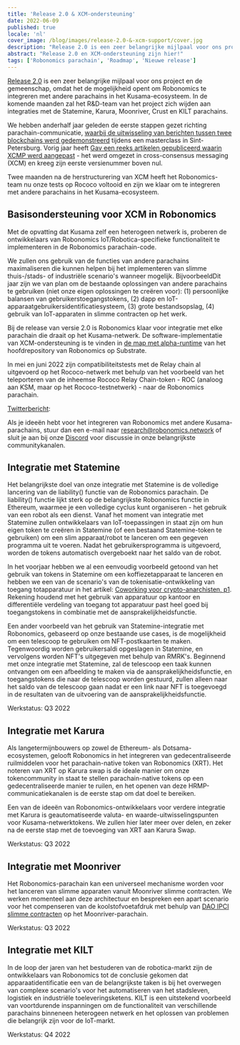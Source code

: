 ```yaml
---
title: 'Release 2.0 & XCM-ondersteuning'
date: 2022-06-09
published: true
locale: 'nl'
cover_image: /blog/images/release-2.0-&-xcm-support/cover.jpg
description: "Release 2.0 is een zeer belangrijke mijlpaal voor ons project en de gemeenschap, omdat het de mogelijkheid opent om Robonomics te integreren met andere parachains in het Kusama-ecosysteem. In de komende maanden zal het R&D-team van het project zich wijden aan integraties met de Statemine, Karura, Moonriver, Crust en KILT parachains."
abstract: "Release 2.0 en XCM-ondersteuning zijn hier!"
tags: ['Robonomics parachain', 'Roadmap', 'Nieuwe release']
---
```


[Release 2.0](https://github.com/airalab/robonomics/releases/tag/v2.0.0) is een zeer belangrijke mijlpaal voor ons project en de gemeenschap, omdat het de mogelijkheid opent om Robonomics te integreren met andere parachains in het Kusama-ecosysteem. In de komende maanden zal het R&D-team van het project zich wijden aan integraties met de Statemine, Karura, Moonriver, Crust en KILT parachains.

We hebben anderhalf jaar geleden de eerste stappen gezet richting parachain-communicatie, [waarbij de uitwisseling van berichten tussen twee blockchains werd gedemonstreerd](https://wiki.robonomics.network/docs/en/cross-chain-messages/) tijdens een masterclass in Sint-Petersburg. Vorig jaar heeft [Gav een reeks artikelen gepubliceerd waarin XCMP werd aangepast](https://medium.com/polkadot-network/xcm-the-cross-consensus-message-format-3b77b1373392) - het werd omgezet in cross-consensus messaging (XCM) en kreeg zijn eerste versienummer boven nul.

Twee maanden na de herstructurering van XCM heeft het Robonomics-team nu onze tests op Rococo voltooid en zijn we klaar om te integreren met andere parachains in het Kusama-ecosysteem.

## Basisondersteuning voor XCM in Robonomics

Met de opvatting dat Kusama zelf een heterogeen netwerk is, proberen de ontwikkelaars van Robonomics IoT/Robotica-specifieke functionaliteit te implementeren in de Robonomics parachain-code.

We zullen ons gebruik van de functies van andere parachains maximaliseren die kunnen helpen bij het implementeren van slimme thuis-/stads- of industriële scenario's wanneer mogelijk. BijvoorbeeldDit jaar zijn we van plan om de bestaande oplossingen van andere parachains te gebruiken (niet onze eigen oplossingen te creëren voor): (1) persoonlijke balansen van gebruikerstoegangstokens, (2) dapp en IoT-apparaatgebruikersidentificatiesysteem, (3) grote bestandsopslag, (4) gebruik van IoT-apparaten in slimme contracten op het werk.

Bij de release van versie 2.0 is Robonomics klaar voor integratie met elke parachain die draait op het Kusama-netwerk. De software-implementatie van XCM-ondersteuning is te vinden in [de map met alpha-runtime](https://github.com/airalab/robonomics/tree/master/runtime/alpha) van het hoofdrepository van Robonomics op Substrate.

In mei en juni 2022 zijn compatibiliteitstests met de Relay chain al uitgevoerd op het Rococo-netwerk met behulp van het voorbeeld van het teleporteren van de inheemse Rococo Relay Chain-token - ROC (analoog aan KSM, maar op het Rococo-testnetwerk) - naar de Robonomics parachain.

<YouTube id="https://youtu.be/BJHSFDZt0y4" posterQuality="max"/>

[Twitterbericht](https://twitter.com/AIRA_Robonomics/status/1534081132765097984):

<Tweet id="https://twitter.com/AIRA_Robonomics/status/1534081132765097984" />

Als je ideeën hebt voor het integreren van Robonomics met andere Kusama-parachains, stuur dan een e-mail naar research@robonomics.network of sluit je aan bij onze [Discord](https://discord.gg/atduhWZpVr) voor discussie in onze belangrijkste communitykanalen.

## Integratie met Statemine

Het belangrijkste doel van onze integratie met Statemine is de volledige lancering van de liability() functie van de Robonomics parachain. De liability() functie lijkt sterk op de belangrijkste Robonomics functie in Ethereum, waarmee je een volledige cyclus kunt organiseren - het gebruik van een robot als een dienst. Vanaf het moment van integratie met Statemine zullen ontwikkelaars van IoT-toepassingen in staat zijn om hun eigen token te creëren in Statemine (of een bestaand Statemine-token te gebruiken) om een slim apparaat/robot te lanceren om een gegeven programma uit te voeren. Nadat het gebruikersprogramma is uitgevoerd, worden de tokens automatisch overgeboekt naar het saldo van de robot.

In het voorjaar hebben we al een eenvoudig voorbeeld getoond van het gebruik van tokens in Statemine om een koffiezetapparaat te lanceren en hebben we een van de scenario's van de tokenisatie-ontwikkeling van toegang totapparatuur in het artikel: [Coworking voor crypto-anarchisten, p1](https://blog.aira.life/coworking-for-crypto-anarchists-p1-5ebecb252f2d). Rekening houdend met het gebruik van apparatuur op kantoor en differentiële verdeling van toegang tot apparatuur past heel goed bij toegangstokens in combinatie met de aansprakelijkheidsfunctie.

Een ander voorbeeld van het gebruik van Statemine-integratie met Robonomics, gebaseerd op onze bestaande use cases, is de mogelijkheid om een telescoop te gebruiken om NFT-postkaarten te maken. Tegenwoordig worden gebruikersaldi opgeslagen in Statemine, en vervolgens worden NFT's uitgegeven met behulp van RMRK's. Beginnend met onze integratie met Statemine, zal de telescoop een taak kunnen ontvangen om een afbeelding te maken via de aansprakelijkheidsfunctie, en toegangstokens die naar de telescoop worden gestuurd, zullen alleen naar het saldo van de telescoop gaan nadat er een link naar NFT is toegevoegd in de resultaten van de uitvoering van de aansprakelijkheidsfunctie.

Werkstatus: Q3 2022

## Integratie met Karura

Als langetermijnbouwers op zowel de Ethereum- als Dotsama-ecosystemen, gelooft Robonomics in het integreren van gedecentraliseerde ruilmiddelen voor het parachain-native token van Robonomics (XRT). Het noteren van XRT op Karura swap is de ideale manier om onze tokencommunity in staat te stellen parachain-native tokens op een gedecentraliseerde manier te ruilen, en het openen van deze HRMP-communicatiekanalen is de eerste stap om dat doel te bereiken.

Een van de ideeën van Robonomics-ontwikkelaars voor verdere integratie met Karura is geautomatiseerde valuta- en waarde-uitwisselingspunten voor Kusama-netwerktokens. We zullen hier later meer over delen, en zeker na de eerste stap met de toevoeging van XRT aan Karura Swap.

Werkstatus: Q3 2022

## Integratie met Moonriver

Het Robonomics-parachain kan een universeel mechanisme worden voor het lanceren van slimme apparaten vanuit Moonriver slimme contracten. We werken momenteel aan deze architectuur en bespreken een apart scenario voor het compenseren van de koolstofvoetafdruk met behulp van [DAO IPCI slimme contracten](https://github.com/DAO-IPCI/DAO-IPCI) op het Moonriver-parachain.

Werkstatus: Q3 2022

## Integratie met KILT

In de loop der jaren van het bestuderen van de robotica-markt zijn de ontwikkelaars van Robonomics tot de conclusie gekomen dat apparaatidentificatie een van de belangrijkste taken is bij het overwegen van complexe scenario's voor het automatiseren van het stadsleven, logistiek en industriële toeleveringsketens. KILT is een uitstekend voorbeeld van voortdurende inspanningen om de functionaliteit van verschillende parachains binneneen heterogeen netwerk en het oplossen van problemen die belangrijk zijn voor de IoT-markt.

Werkstatus: Q4 2022